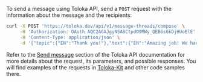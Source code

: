 To send a message using Toloka API, send a `POST` request with the information about the message and the recipients:

```bash
curl -X POST 'https://toloka.dev/api/v1/message-threads/compose' \
     -H 'Authorization: OAuth AQC2AGAJgyNSA8CtpdO9MWy_QEB6s6kDjHUoElE' \
     -H 'Content-Type: application/json' \
     -d '{"topic":{"EN":"Thank you!"},"text":{"EN":"Amazing job! We have just trained our first model."},"recipients_select_type":"ALL","answerable":false}'
```

<Note mode="tip" title="Visit Toloka API reference">

Refer to the [Send message](https://toloka.ai/docs/api/api-reference/#post-/message-threads/compose) section of the Toloka API documentation for more details about the request, its parameters, and possible responses. You will find examples of the requests in [Toloka-Kit](/docs-new/toloka-kit/) and other code samples there.

</Note>
